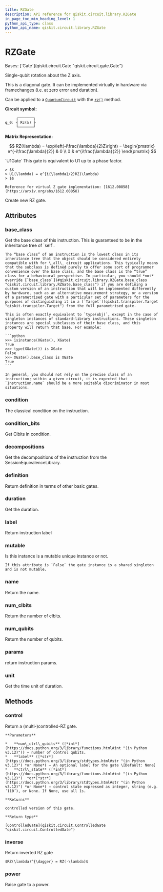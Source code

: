 ```yaml
---
title: RZGate
description: API reference for qiskit.circuit.library.RZGate
in_page_toc_min_heading_level: 1
python_api_type: class
python_api_name: qiskit.circuit.library.RZGate
---
```


# RZGate

<Class id="qiskit.circuit.library.RZGate" isDedicatedPage={true} github="https://github.com/qiskit/qiskit/tree/stable/0.45/qiskit/circuit/library/standard_gates/rz.py" signature="qiskit.circuit.library.RZGate(phi, label=None, *, duration=None, unit='dt')">
  Bases: [`Gate`](qiskit.circuit.Gate "qiskit.circuit.gate.Gate")

  Single-qubit rotation about the Z axis.

  This is a diagonal gate. It can be implemented virtually in hardware via framechanges (i.e. at zero error and duration).

  Can be applied to a [`QuantumCircuit`](qiskit.circuit.QuantumCircuit "qiskit.circuit.QuantumCircuit") with the [`rz()`](qiskit.circuit.QuantumCircuit#rz "qiskit.circuit.QuantumCircuit.rz") method.

  **Circuit symbol:**

  ```python
       ┌───────┐
  q_0: ┤ Rz(λ) ├
       └───────┘
  ```

  **Matrix Representation:**

$$
RZ(\lambda) = \exp\left(-i\frac{\lambda}{2}Z\right) =
\begin{pmatrix}
e^{-i\frac{\lambda}{2}} & 0 \\
0 & e^{i\frac{\lambda}{2}}
\end{pmatrix}
$$

  <Admonition title="See also" type="note">
    `U1Gate` This gate is equivalent to U1 up to a phase factor.

    > $$
    > U1(\lambda) = e^{i{\lambda}/2}RZ(\lambda)
    > $$

    Reference for virtual Z gate implementation: [1612.00858](https://arxiv.org/abs/1612.00858)
  </Admonition>

  Create new RZ gate.

  ## Attributes

  ### base\_class

  <Attribute id="qiskit.circuit.library.RZGate.base_class">
    Get the base class of this instruction. This is guaranteed to be in the inheritance tree of `self`.

    The “base class” of an instruction is the lowest class in its inheritance tree that the object should be considered entirely compatible with for \_all\_ circuit applications. This typically means that the subclass is defined purely to offer some sort of programmer convenience over the base class, and the base class is the “true” class for a behavioural perspective. In particular, you should *not* override [`base_class`](#qiskit.circuit.library.RZGate.base_class "qiskit.circuit.library.RZGate.base_class") if you are defining a custom version of an instruction that will be implemented differently by hardware, such as an alternative measurement strategy, or a version of a parametrised gate with a particular set of parameters for the purposes of distinguishing it in a [`Target`](qiskit.transpiler.Target "qiskit.transpiler.Target") from the full parametrised gate.

    This is often exactly equivalent to `type(obj)`, except in the case of singleton instances of standard-library instructions. These singleton instances are special subclasses of their base class, and this property will return that base. For example:

    ```python
    >>> isinstance(XGate(), XGate)
    True
    >>> type(XGate()) is XGate
    False
    >>> XGate().base_class is XGate
    True
    ```

    In general, you should not rely on the precise class of an instruction; within a given circuit, it is expected that `Instruction.name` should be a more suitable discriminator in most situations.
  </Attribute>

  ### condition

  <Attribute id="qiskit.circuit.library.RZGate.condition">
    The classical condition on the instruction.
  </Attribute>

  ### condition\_bits

  <Attribute id="qiskit.circuit.library.RZGate.condition_bits">
    Get Clbits in condition.
  </Attribute>

  ### decompositions

  <Attribute id="qiskit.circuit.library.RZGate.decompositions">
    Get the decompositions of the instruction from the SessionEquivalenceLibrary.
  </Attribute>

  ### definition

  <Attribute id="qiskit.circuit.library.RZGate.definition">
    Return definition in terms of other basic gates.
  </Attribute>

  ### duration

  <Attribute id="qiskit.circuit.library.RZGate.duration">
    Get the duration.
  </Attribute>

  ### label

  <Attribute id="qiskit.circuit.library.RZGate.label">
    Return instruction label
  </Attribute>

  ### mutable

  <Attribute id="qiskit.circuit.library.RZGate.mutable">
    Is this instance is a mutable unique instance or not.

    If this attribute is `False` the gate instance is a shared singleton and is not mutable.
  </Attribute>

  ### name

  <Attribute id="qiskit.circuit.library.RZGate.name">
    Return the name.
  </Attribute>

  ### num\_clbits

  <Attribute id="qiskit.circuit.library.RZGate.num_clbits">
    Return the number of clbits.
  </Attribute>

  ### num\_qubits

  <Attribute id="qiskit.circuit.library.RZGate.num_qubits">
    Return the number of qubits.
  </Attribute>

  ### params

  <Attribute id="qiskit.circuit.library.RZGate.params">
    return instruction params.
  </Attribute>

  ### unit

  <Attribute id="qiskit.circuit.library.RZGate.unit">
    Get the time unit of duration.
  </Attribute>

  ## Methods

  ### control

  <Function id="qiskit.circuit.library.RZGate.control" signature="control(num_ctrl_qubits=1, label=None, ctrl_state=None)">
    Return a (multi-)controlled-RZ gate.

    **Parameters**

    *   **num\_ctrl\_qubits** ([*int*](https://docs.python.org/3/library/functions.html#int "(in Python v3.12)")) – number of control qubits.
    *   **label** ([*str*](https://docs.python.org/3/library/stdtypes.html#str "(in Python v3.12)") *or None*) – An optional label for the gate \[Default: None]
    *   **ctrl\_state** ([*int*](https://docs.python.org/3/library/functions.html#int "(in Python v3.12)")  *or*[*str*](https://docs.python.org/3/library/stdtypes.html#str "(in Python v3.12)") *or None*) – control state expressed as integer, string (e.g. ‘110’), or None. If None, use all 1s.

    **Returns**

    controlled version of this gate.

    **Return type**

    [ControlledGate](qiskit.circuit.ControlledGate "qiskit.circuit.ControlledGate")
  </Function>

  ### inverse

  <Function id="qiskit.circuit.library.RZGate.inverse" signature="inverse()">
    Return inverted RZ gate

    $RZ(\lambda)^{\dagger} = RZ(-\lambda)$
  </Function>

  ### power

  <Function id="qiskit.circuit.library.RZGate.power" signature="power(exponent)">
    Raise gate to a power.
  </Function>
</Class>

